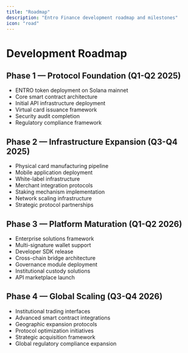 ```yaml
---
title: "Roadmap"
description: "Entro Finance development roadmap and milestones"
icon: "road"
---
```


# Development Roadmap

## Phase 1 — Protocol Foundation (Q1-Q2 2025)

- ENTRO token deployment on Solana mainnet
- Core smart contract architecture
- Initial API infrastructure deployment
- Virtual card issuance framework
- Security audit completion
- Regulatory compliance framework

## Phase 2 — Infrastructure Expansion (Q3-Q4 2025)

- Physical card manufacturing pipeline
- Mobile application deployment
- White-label infrastructure
- Merchant integration protocols
- Staking mechanism implementation
- Network scaling infrastructure
- Strategic protocol partnerships

## Phase 3 — Platform Maturation (Q1-Q2 2026)

- Enterprise solutions framework
- Multi-signature wallet support
- Developer SDK release
- Cross-chain bridge architecture
- Governance module deployment
- Institutional custody solutions
- API marketplace launch

## Phase 4 — Global Scaling (Q3-Q4 2026)

- Institutional trading interfaces
- Advanced smart contract integrations
- Geographic expansion protocols
- Protocol optimization initiatives
- Strategic acquisition framework
- Global regulatory compliance expansion
